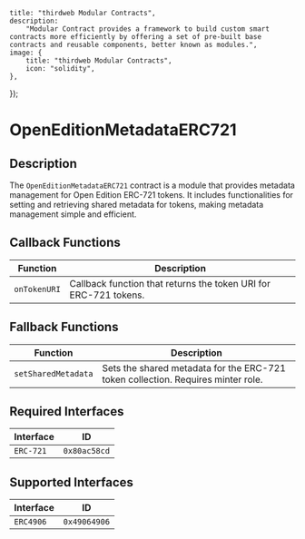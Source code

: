 
    title: "thirdweb Modular Contracts",
    description: 
        "Modular Contract provides a framework to build custom smart contracts more efficiently by offering a set of pre-built base contracts and reusable components, better known as modules.",
    image: {
        title: "thirdweb Modular Contracts",
        icon: "solidity",
    },
});

# OpenEditionMetadataERC721

## Description

The `OpenEditionMetadataERC721` contract is a module that provides metadata management for Open Edition ERC-721 tokens. It includes functionalities for setting and retrieving shared metadata for tokens, making metadata management simple and efficient.

<GithubButtonLink href="https://github.com/thirdweb-dev/modular-contracts/blob/dev/src/module/token/metadata/OpenEditionMetadataERC721.sol" />

## Callback Functions

| Function          | Description                                                  |
|-------------------|--------------------------------------------------------------|
| `onTokenURI`      | Callback function that returns the token URI for ERC-721 tokens. |

## Fallback Functions

| Function            | Description                                                                               |
|---------------------|-------------------------------------------------------------------------------------------|
| `setSharedMetadata` | Sets the shared metadata for the ERC-721 token collection. Requires minter role.           |

## Required Interfaces

| Interface  | ID          |
|------------|-------------|
| `ERC-721`  | `0x80ac58cd`|

## Supported Interfaces

| Interface  | ID          |
|------------|-------------|
| `ERC4906`  | `0x49064906`|

